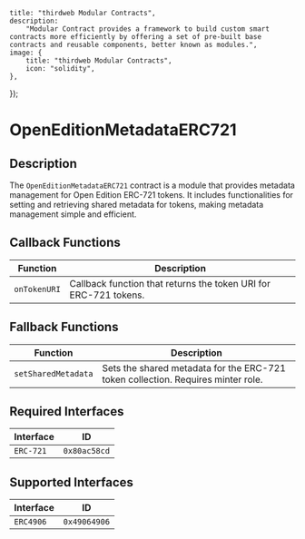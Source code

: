 
    title: "thirdweb Modular Contracts",
    description: 
        "Modular Contract provides a framework to build custom smart contracts more efficiently by offering a set of pre-built base contracts and reusable components, better known as modules.",
    image: {
        title: "thirdweb Modular Contracts",
        icon: "solidity",
    },
});

# OpenEditionMetadataERC721

## Description

The `OpenEditionMetadataERC721` contract is a module that provides metadata management for Open Edition ERC-721 tokens. It includes functionalities for setting and retrieving shared metadata for tokens, making metadata management simple and efficient.

<GithubButtonLink href="https://github.com/thirdweb-dev/modular-contracts/blob/dev/src/module/token/metadata/OpenEditionMetadataERC721.sol" />

## Callback Functions

| Function          | Description                                                  |
|-------------------|--------------------------------------------------------------|
| `onTokenURI`      | Callback function that returns the token URI for ERC-721 tokens. |

## Fallback Functions

| Function            | Description                                                                               |
|---------------------|-------------------------------------------------------------------------------------------|
| `setSharedMetadata` | Sets the shared metadata for the ERC-721 token collection. Requires minter role.           |

## Required Interfaces

| Interface  | ID          |
|------------|-------------|
| `ERC-721`  | `0x80ac58cd`|

## Supported Interfaces

| Interface  | ID          |
|------------|-------------|
| `ERC4906`  | `0x49064906`|

